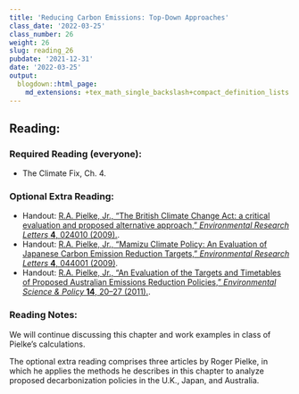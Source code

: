 ```yaml
---
title: 'Reducing Carbon Emissions: Top-Down Approaches'
class_date: '2022-03-25'
class_number: 26
weight: 26
slug: reading_26
pubdate: '2021-12-31'
date: '2022-03-25'
output:
  blogdown::html_page:
    md_extensions: +tex_math_single_backslash+compact_definition_lists
---
```

## Reading:

### Required Reading (everyone):

* The Climate Fix, Ch. 4.

### Optional Extra Reading:

* Handout: [R.A. Pielke, Jr., "The British Climate Change Act: a critical evaluation and proposed alternative approach," _Environmental Research Letters_ **4**, 024010 (2009).](http://iopscience.iop.org/article/10.1088/1748-9326/4/2/024010/meta){target="_blank"}.
* Handout: [R.A. Pielke, Jr., "Mamizu Climate Policy: An Evaluation of Japanese Carbon Emission Reduction Targets," _Environmental Research Letters_ **4**, 044001 (2009)](http://iopscience.iop.org/article/10.1088/1748-9326/4/4/044001/meta){target="_blank"}.
* Handout: [R.A. Pielke, Jr., "An Evaluation of the Targets and Timetables of Proposed Australian Emissions Reduction Policies," _Environmental Science & Policy_ **14**, 20--27 (2011).](https://www-sciencedirect-com.proxy.library.vanderbilt.edu/science/article/pii/S1462901110001383){target="_blank"}.

### Reading Notes:

We will continue discussing this chapter and work examples in class of Pielke's calculations.

The optional extra reading comprises three articles by Roger Pielke, in which he applies the methods he describes in this chapter to analyze proposed decarbonization policies in the U.K., Japan, and Australia.
